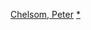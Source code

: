 {{navbox
|name = Peter Chelsom
|title = [[彼得·崔爾森]]執導電影
|state = {{{state|autocollapse}}}
|listclass = hlist
|list1 = 
* 《[[驚奇上天堂]]》（1991）
* 《[[天生笑匠]]》（1995）
* 《[[真爱奇迹]]》（1998）
* 《[[老爸老媽愛出牆]]》（2001）
* 《[[美國情緣]]》（2001）
* 《[[談情共舞]]》（2004）
* 《[[孟漢娜電影版]]》（2009）
* 《[[寻找幸福的赫克托]]》（2014）
* 《[[愛上火星男孩]]》（2017）
}}<noinclude>
{{collapsible option}}
[[Category:英格蘭電影導演模板|Chelsom, Peter]]
[[Category:彼得·崔爾森執導電影|*]]
</noinclude>